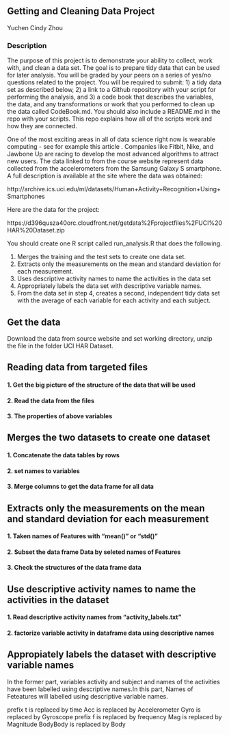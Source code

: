 
## Getting and Cleaning Data Project

Yuchen Cindy Zhou

### Description

The purpose of this project is to demonstrate your ability to collect, work with, and clean a data set. The goal is to prepare tidy data that can be used for later analysis. You will be graded by your peers on a series of yes/no questions related to the project. You will be required to submit: 1) a tidy data set as described below, 2) a link to a Github repository with your script for performing the analysis, and 3) a code book that describes the variables, the data, and any transformations or work that you performed to clean up the data called CodeBook.md. You should also include a README.md in the repo with your scripts. This repo explains how all of the scripts work and how they are connected.

One of the most exciting areas in all of data science right now is wearable computing - see for example this article . Companies like Fitbit, Nike, and Jawbone Up are racing to develop the most advanced algorithms to attract new users. The data linked to from the course website represent data collected from the accelerometers from the Samsung Galaxy S smartphone. A full description is available at the site where the data was obtained:

http://archive.ics.uci.edu/ml/datasets/Human+Activity+Recognition+Using+Smartphones

Here are the data for the project:

https://d396qusza40orc.cloudfront.net/getdata%2Fprojectfiles%2FUCI%20HAR%20Dataset.zip

You should create one R script called run_analysis.R that does the following.

1. Merges the training and the test sets to create one data set.
2. Extracts only the measurements on the mean and standard deviation for each measurement.
3. Uses descriptive activity names to name the activities in the data set
4. Appropriately labels the data set with descriptive variable names.
5. From the data set in step 4, creates a second, independent tidy data set with the average of each variable for each activity and each subject.

## Get the data

Download the data from source website and set working directory, unzip the file in the folder UCI HAR Dataset.



## Reading data from targeted files

#### 1. Get the big picture of the structure of the data that will be used

#### 2. Read the data from the files 


#### 3. The properties of above variables

## Merges the two datasets to create one dataset

#### 1. Concatenate the data tables by rows


#### 2. set names to variables


#### 3. Merge columns to get the data frame for all data


## Extracts only the measurements on the mean and standard deviation for each measurement

#### 1. Taken names of Features with "mean()" or "std()"


#### 2. Subset the data frame Data by seleted names of Features


#### 3. Check the structures of the data frame data

 
## Use descriptive activity names to name the activities in the dataset

#### 1. Read descriptive activity names from "activity_labels.txt"

#### 2. factorize variable activity in dataframe data using descriptive names

## Appropiately labels the dataset with descriptive variable names
In the former part, variables activity and subject and names of the activities have been labelled using descriptive names.In this part, Names of Feteatures will labelled using descriptive variable names.

prefix t is replaced by time
Acc is replaced by Accelerometer
Gyro is replaced by Gyroscope
prefix f is replaced by frequency
Mag is replaced by Magnitude
BodyBody is replaced by Body





